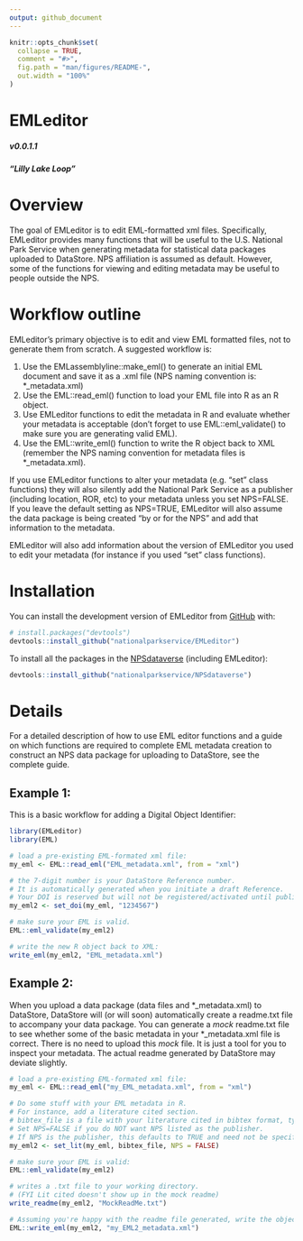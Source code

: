```yaml
---
output: github_document
---
```


<!-- README.md is generated from README.Rmd. Please edit that file -->

```r
knitr::opts_chunk$set(
  collapse = TRUE,
  comment = "#>",
  fig.path = "man/figures/README-",
  out.width = "100%"
)
```

# EMLeditor 
##### v0.0.1.1
##### "Lilly Lake Loop"


<!-- badges: start -->
<!-- badges: end -->

# Overview

The goal of EMLeditor is to edit EML-formatted xml files. Specifically, EMLeditor provides many functions that will be useful to the U.S. National Park Service when generating metadata for statistical data packages uploaded to DataStore. NPS affiliation is assumed as default. However, some of the functions for viewing and editing metadata may be useful to people outside the NPS.

# Workflow outline

EMLeditor's primary objective is to edit and view EML formatted files, not to generate them from scratch. A suggested workflow is:

1) Use the EMLassemblyline::make_eml() to generate an initial EML document and save it as a .xml file (NPS naming convention is: *_metadata.xml)
2) Use the EML::read_eml() function to load your EML file into R as an R object.
3) Use EMLeditor functions to edit the metadata in R and evaluate whether your metadata is acceptable (don't forget to use EML::eml_validate() to make sure you are generating valid EML).
4) Use the EML::write_eml() function to write the R object back to XML (remember the NPS naming convention for metadata files is *_metadata.xml).

If you use EMLeditor functions to alter your metadata (e.g. "set" class functions) they will also silently add the National Park Service as a publisher (including location, ROR, etc) to your metadata unless you set NPS=FALSE. If you leave the default setting as NPS=TRUE, EMLeditor will also assume the data package is being created "by or for the NPS" and add that information to the metadata. 

EMLeditor will also add information about the version of EMLeditor you used to edit your metadata (for instance if you used "set" class functions).

# Installation

You can install the development version of EMLeditor from [GitHub](https://github.com/) with:

``` r
# install.packages("devtools")
devtools::install_github("nationalparkservice/EMLeditor")
```

To install all the packages in the [NPSdataverse](https://github.com/nationalparkservice/NPSdataverse) (including EMLeditor):

``` r
devtools::install_github("nationalparkservice/NPSdataverse")
```

# Details 

For a detailed description of how to use EML editor functions and a guide on which functions are required to complete EML metadata creation to construct an NPS data package for uploading to DataStore, see the complete guide.

## Example 1:

This is a basic workflow for adding a Digital Object Identifier:

```r
library(EMLeditor)
library(EML)

# load a pre-existing EML-formated xml file:
my_eml <- EML::read_eml("EML_metadata.xml", from = "xml")

# the 7-digit number is your DataStore Reference number.
# It is automatically generated when you initiate a draft Reference.
# Your DOI is reserved but will not be registered/activated until publication.
my_eml2 <- set_doi(my_eml, "1234567")

# make sure your EML is valid.
EML::eml_validate(my_eml2)

# write the new R object back to XML:
write_eml(my_eml2, "EML_metadata.xml")
```

## Example 2:

When you upload a data package (data files and \*_metadata.xml) to DataStore, DataStore will (or will soon) automatically create a readme.txt file to accompany your data package. You can generate a *mock* readme.txt file to see whether some of the basic metadata in your \*_metadata.xml file is correct. There is no need to upload this *mock* file. It is just a tool for you to inspect your metadata. The actual readme generated by DataStore may deviate slightly.

```r
# load a pre-existing EML-formated xml file:
my_eml <- EML::read_eml("my_EML_metadata.xml", from = "xml")

# Do some stuff with your EML metadata in R.
# For instance, add a literature cited section.
# bibtex_file is a file with your literature cited in bibtex format, typically with a .bib extension.
# Set NPS=FALSE if you do NOT want NPS listed as the publisher.
# If NPS is the publisher, this defaults to TRUE and need not be specified.
my_eml2 <- set_lit(my_eml, bibtex_file, NPS = FALSE)

# make sure your EML is valid:
EML::eml_validate(my_eml2)

# writes a .txt file to your working directory.
# (FYI Lit cited doesn't show up in the mock readme)
write_readme(my_eml2, "MockReadMe.txt")

# Assuming you're happy with the readme file generated, write the object to XML:
EML::write_eml(my_eml2, "my_EML2_metadata.xml")
```


